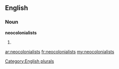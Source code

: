 ==English==

===Noun===
'''neocolonialists'''

# {{plural of|[[neocolonialist]]}}

[[Category:English plurals]]

[[ar:neocolonialists]]
[[fr:neocolonialists]]
[[my:neocolonialists]]